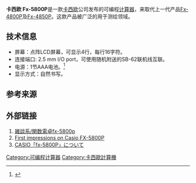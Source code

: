 {{Infobox Calculator
|name = 卡西欧 Fx-5800P
|image = 
|caption = 
|type = [[计算器|【【可编程计算器]]
| entry        =[[Calculator_input_methods#Mathematical_display|D.A.L.]]
|manufacturer = [[卡西欧|卡西欧]]
|introduced = 
|discontinued = 
|predecessor = 
|successor = 
|processor = 
| frequency  = 
|memory_user = 
|display_size = 16*4字符
|precision = 
|link = 2.5 mm I/O port

|prog_lang = 类Basic语言
|supply = 一节AAA电池
}}

'''卡西欧 Fx-5800P'''是一款[[卡西欧|卡西欧]]公司发布的可编程[[计算器|计算器]]，来取代上一代产品[[卡西欧_Fx-4800P|Fx-4800P]]及[[卡西欧_Fx-4850P|Fx-4850P]]。这款产品被广泛的用于测绘领域。

==技术信息==
*屏幕：点阵LCD屏幕，可显示4行，每行16字符。
*连接端口: 2.5 mm I/O port，可使用随机附送的SB-62联机线互联。
*电源：1节AAA电池。<ref>{{cite web|url=https://akatuki-724.blogspot.jp/2012/07/casiofx-5800p.html|title=CASIO「fx-5800P」について|publisher=|access-date=2017-01-22|archive-date=2016-10-04|archive-url=https://web.archive.org/web/20161004133740/http://akatuki-724.blogspot.jp/2012/07/casiofx-5800p.html|dead-url=no}}</ref>
*显示方式：自然书写。

==参考来源==
<references/>

==外部链接==
#[http://wikiwiki.jp/iamcna/?%BB%A8%C3%CC%B7%CF%2F%B4%D8%BF%F4%C5%C5%C2%EEfx-5800p 雑談系/関数電卓fx-5800p]
#[http://www.hpmuseum.org/forum/thread-1119.html First impressions on Casio FX-5800P] {{Wayback|url=http://www.hpmuseum.org/forum/thread-1119.html |date=20210204163558 }}
#[https://akatuki-724.blogspot.jp/2012/07/casiofx-5800p.html CASIO「fx-5800P」について] {{Wayback|url=https://akatuki-724.blogspot.jp/2012/07/casiofx-5800p.html |date=20161004133740 }}

[[Category:可编程计算器|Category:可编程计算器]]
[[Category:卡西歐計算機|Category:卡西歐計算機]]